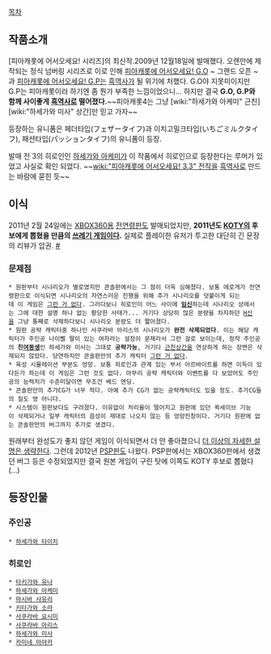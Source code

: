 [[목차]]

== 작품소개 ==
[피아캐롯에 어서오세요! 시리즈]의 최신작.2009년 12월18일에 발매했다.
오랜만에 제작되는 정식 넘버링 시리즈로 이로 인해 [[피아캐롯에 어서오세요! G.O]] ~ 그랜드 오픈 ~과 [[피아캐롯에 어서오세요! G.P]]는 [[흑역사]]가 될 위기에 처했다. G.O야 지못미이지만 G.P는 피아캐롯이라 하기엔 좀 뭔가 부족한 느낌이었으니... 하지만 결국 '''G.O, G.P와 함께 사이좋게 [[흑역사]]로 떨어졌다.'''~~피아캐롯4는 그냥 [wiki:"하세가와 아케미" 근친][wiki:"하세가와 미사" 상간]만 믿고 가자~~ 

등장하는 유니폼은 페더타입(フェザータイフ)과 이치고밀크타입(いちごミルクタイフ), 패션타입(パッションタイフ)의 유니폼이 등장.

발매 전 3의 히로인인 [[하세가와 아케미]]가 이 작품에서 히로인으로 등장한다는 루머가 있었고 사실로 확인 되었다. ~~[[wiki:"피아캐롯에 어서오세요! 3.3" 전작]]을 [[흑역사]]로 만드는 바람에 묻힌 듯~~

== 이식 == 
2011년 2월 24일에는 [[XBOX360]]용 [[전연령판]]도 발매되었지만, '''2011년도 [[KOTY]]의 후보에게 뽑혔을 만큼의 [[쓰레기 게임]]이다.''' 실제로 플레이한 유저가 투고한 대단히 긴 문장의 리뷰가 압권. [http://koty.sakura.ne.jp/index.php?Pia%A5%AD%A5%E3%A5%ED%A5%C3%A5%C8%A4%D8%A4%E8%A4%A6%A4%B3%A4%BD%21%214%A4%CE%C1%B4%A5%B7%A5%CA%A5%EA%A5%AA%A5%EC%A5%D3%A5%E5%A1%BC #]

=== 문제점 ===
 * 원판부터 시나리오가 별로였지만 콘솔판에서는 그 점이 더욱 심해졌다. 보통 에로게가 전연령판으로 이식되면 시나리오의 자연스러운 진행을 위해 추가 시나리오를 덧붙이게 되는데 이 게임은 [[그런 거 없다]]. 그러다보니 히로인이 어느 사이에 '''[[임신]]'''하는데 시나리오 상에서는 그에 대한 설명 하나 없는 황당한 사태가... 거기다 상당히 많은 분량을 차지하던 [[H신]]을 그냥 통째로 삭제하다보니 시나리오 분량도 더 짧아졌다.
 * 원판 공략 캐릭터중 하나인 사쿠라바 아리스의 시나리오가 '''완전 삭제되었다'''. 이는 해당 캐릭터가 주인공 나이뻘 딸이 있는 여자라는 설정이 문제라서 그런 걸로 보이는데, 정작 주인공의 '''친[[여동생]]'''인 하세가와 미사는 그대로 '''공략가능''', 거기다 [[근친상간]]을 연상하게 하는 장면은 삭제되지 않았다. 당연하지만 콘솔판만의 추가 캐릭터 [[그런 거 없다]].
 * 육성 시뮬레이션 부분도 엉망. 보통 히로인과 관계 있는 부서 아르바이트를 하면 이득이 있다든가 하는데 이 게임은 그런 것도 없다. 아무리 공략 캐릭터와 이벤트를 다 보았어도 주인공의 능력치가 수준미달이면 무조건 베드 엔딩.
 * 콘솔판만의 추가CG가 너무 적다. 아예 추가 CG가 없는 공략캐릭터도 있을 정도. 추가CG들의 질도 영 아니다.
 * 시스템이 원판보다도 구려졌다. 이유없이 처리율이 떨어지고 원판에 있던 퀵세이브 기능이 삭제되거나 일부 캐릭터의 음성이 제대로 나오지 않는 등 엉망진창이다. 거기다 원판에 없는 콘솔판만의 버그까지 추가로 생겼다. 

원래부터 완성도가 좋지 않던 게임이 이식되면서 더 안 좋아졌으니 [[더 이상의 자세한 설명은 생략한다]]. 그런데 2012년 [[PSP]]판도 나왔다. PSP판에서는 XBOX360판에서 생겼던 버그 등은 수정되었지만 결국 원본 게임이 구린 탓에 이쪽도 KOTY 후보로 뽑혔다(...)

== 등장인물 ==
=== 주인공 ===
 * [[하세가와 타이치]]

=== 히로인 ===
 * [[타키가와 유나]]
 * [[하세가와 아케미]]
 * [[마시바 사유리]]
 * [[키타가와 소라]]
 * [[사쿠라바 요시미]]
 * [[사쿠라바 아리스]]
 * [[하세가와 미사]]
 * [[카미네 아야카]]

